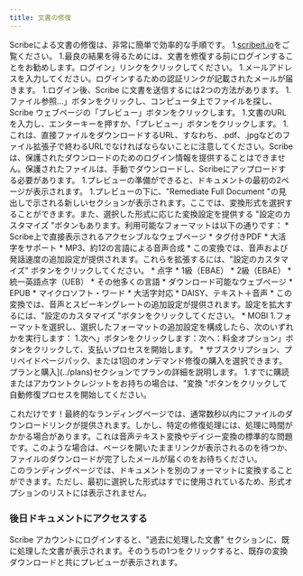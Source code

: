 ```yaml
---
title: 文書の修復
---
```



Scribeによる文書の修復は、非常に簡単で効率的な手順です。
1.[scribeit.io](https://scribeit.io)をご覧ください。
1.最良の結果を得るためには、文書を修復する前にログインすることをお勧めします。ログイン」リンクをクリックしてください。
    1.メールアドレスを入力してください。ログインするための認証リンクが記載されたメールが届きます。
1.ログイン後、Scribe に文書を送信するには2つの方法があります。
    1.ファイル参照...」ボタンをクリックし、コンピュータ上でファイルを探し、Scribe ウェブページの「プレビュー」ボタンをクリックします。
    1.文書のURLを入力し、エンターキーを押すか、「プレビュー」ボタンをクリックします。
        1.これは、直接ファイルをダウンロードするURL、すなわち、.pdf、.jpgなどのファイル拡張子で終わるURLでなければならないことに注意してください。Scribeは、保護されたダウンロードのためのログイン情報を提供することはできません。保護されたファイルは、手動でダウンロードし、Scribeにアップロードする必要があります。
1.プレビューの準備ができると、ドキュメントの最初の2ページが表示されます。
1.プレビューの下に、"Remediate Full Document "の見出しで示される新しいセクションが表示されます。ここでは、変換形式を選択することができます。また、選択した形式に応じた変換設定を提供する "設定のカスタマイズ "ボタンもあります。利用可能なフォーマットは以下の通りです：
    * Scribe上で直接表示されるアクセシブルなウェブページ
    * タグ付きPDF
        * 大活字をサポート
    * MP3、約12の言語による音声合成
        * この変換では、音声および発話速度の追加設定が提供されます。これらを拡張するには、"設定のカスタマイズ" ボタンをクリックしてください。
    * 点字
        * 1級（EBAE）
        * 2級（EBAE）
        * 統一英語点字（UEB）
        * その他多くの言語
    * ダウンロード可能なウェブページ
    * EPUB
    * マイクロソフト・ワード
        * 大活字対応
    * DAISY、テキスト＋音声
        * この変換では、音声とスピーキングレートの追加設定が提供されます。設定を拡大するには、"設定のカスタマイズ "ボタンをクリックしてください。
    * MOBI
1.フォーマットを選択し、選択したフォーマットの追加設定を構成したら、次のいずれかを実行します：
    1.次へ」ボタンをクリックします：次へ：料金オプション」ボタンをクリックして、支払いプロセスを開始します。
        * サブスクリプション、プリペイドページパック、または1回のオンデマンド修復の購入を選択できます。プランと購入](../plans)セクションでプランの詳細を説明します。
    1.すでに購読またはアカウントクレジットをお持ちの場合は、"変換 "ボタンをクリックして自動修復プロセスを開始してください。 

これだけです！最終的なランディングページでは、通常数秒以内にファイルのダウンロードリンクが提供されます。しかし、特定の修復処理には、処理に時間がかかる場合があります。これは音声テキスト変換やデイジー変換の標準的な問題です。このような場合は、ページを開いたままリンクが表示されるのを待つか、ファイルのダウンロードが完了したメールが届くのをお待ちください。  
このランディングページでは、ドキュメントを別のフォーマットに変換することができます。ただし、最初に選択した形式はすでに使用されているため、形式オプションのリストには表示されません。

### 後日ドキュメントにアクセスする

Scribe アカウントにログインすると、"過去に処理した文書" セクションに、既に処理した文書が表示されます。そのうちの1つをクリックすると、既存の変換ダウンロードと共にプレビューが表示されます。